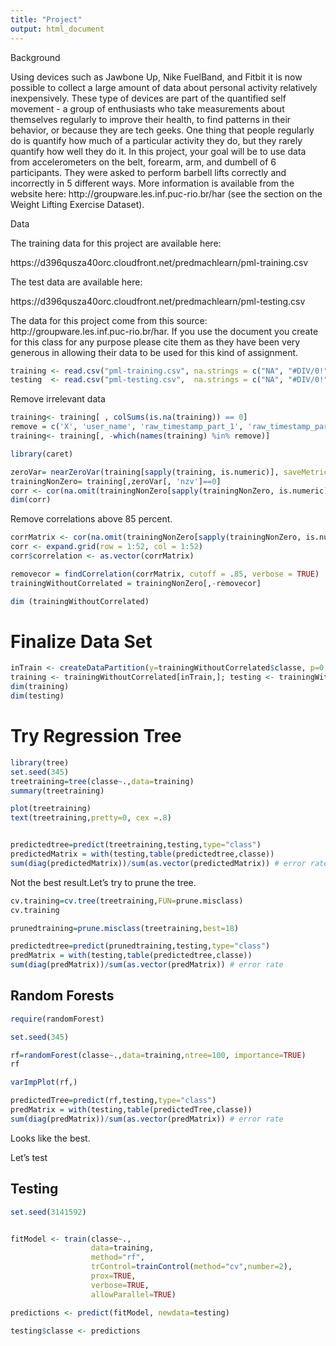 ```yaml
---
title: "Project"
output: html_document
---
```


Background

Using devices such as Jawbone Up, Nike FuelBand, and Fitbit it is now possible to collect a large amount of data about personal activity relatively inexpensively. These type of devices are part of the quantified self movement - a group of enthusiasts who take measurements about themselves regularly to improve their health, to find patterns in their behavior, or because they are tech geeks. One thing that people regularly do is quantify how much of a particular activity they do, but they rarely quantify how well they do it. In this project, your goal will be to use data from accelerometers on the belt, forearm, arm, and dumbell of 6 participants. They were asked to perform barbell lifts correctly and incorrectly in 5 different ways. More information is available from the website here: http://groupware.les.inf.puc-rio.br/har (see the section on the Weight Lifting Exercise Dataset). 



Data 


The training data for this project are available here: 

https://d396qusza40orc.cloudfront.net/predmachlearn/pml-training.csv

The test data are available here: 

https://d396qusza40orc.cloudfront.net/predmachlearn/pml-testing.csv

The data for this project come from this source: http://groupware.les.inf.puc-rio.br/har. If you use the document you create for this class for any purpose please cite them as they have been very generous in allowing their data to be used for this kind of assignment. 

```r
training <- read.csv("pml-training.csv", na.strings = c("NA", "#DIV/0!", ""))
testing  <- read.csv("pml-testing.csv",  na.strings = c("NA", "#DIV/0!", ""))
```


Remove irrelevant data
```r

training<- training[ , colSums(is.na(training)) == 0]
remove = c('X', 'user_name', 'raw_timestamp_part_1', 'raw_timestamp_part_2', 'cvtd_timestamp', 'new_window', 'num_window')
training<- training[, -which(names(training) %in% remove)]

```
```r
library(caret)

zeroVar= nearZeroVar(training[sapply(training, is.numeric)], saveMetrics = TRUE)
trainingNonZero= training[,zeroVar[, 'nzv']==0]
corr <- cor(na.omit(trainingNonZero[sapply(trainingNonZero, is.numeric)]))
dim(corr)

```

Remove correlations above 85 percent. 

```r

corrMatrix <- cor(na.omit(trainingNonZero[sapply(trainingNonZero, is.numeric)]))
corr <- expand.grid(row = 1:52, col = 1:52)
corr$correlation <- as.vector(corrMatrix)

removecor = findCorrelation(corrMatrix, cutoff = .85, verbose = TRUE)
trainingWithoutCorrelated = trainingNonZero[,-removecor]

dim (trainingWithoutCorrelated)
```

# Finalize Data Set

```r
inTrain <- createDataPartition(y=trainingWithoutCorrelated$classe, p=0.7, list=FALSE)
training <- trainingWithoutCorrelated[inTrain,]; testing <- trainingWithoutCorrelated[-inTrain,]
dim(training)
dim(testing)
```

# Try Regression Tree 

```r

library(tree)
set.seed(345)
treetraining=tree(classe~.,data=training)
summary(treetraining)

plot(treetraining)
text(treetraining,pretty=0, cex =.8)


predictedtree=predict(treetraining,testing,type="class")
predictedMatrix = with(testing,table(predictedtree,classe))
sum(diag(predictedMatrix))/sum(as.vector(predictedMatrix)) # error rate
```

Not the best result.Let's try to prune the tree.


```r
cv.training=cv.tree(treetraining,FUN=prune.misclass)
cv.training

prunedtraining=prune.misclass(treetraining,best=18)

predictedtree=predict(prunedtraining,testing,type="class")
predMatrix = with(testing,table(predictedtree,classe))
sum(diag(predMatrix))/sum(as.vector(predMatrix)) # error rate
```


## Random Forests

```r
require(randomForest)

set.seed(345)

rf=randomForest(classe~.,data=training,ntree=100, importance=TRUE)
rf

varImpPlot(rf,)

predictedTree=predict(rf,testing,type="class")
predMatrix = with(testing,table(predictedTree,classe))
sum(diag(predMatrix))/sum(as.vector(predMatrix)) # error rate
```


Looks like the best. 

Let's test

## Testing

```r
set.seed(3141592)


fitModel <- train(classe~.,
                  data=training,
                  method="rf",
                  trControl=trainControl(method="cv",number=2),
                  prox=TRUE,
                  verbose=TRUE,
                  allowParallel=TRUE)

predictions <- predict(fitModel, newdata=testing)

testing$classe <- predictions


```

